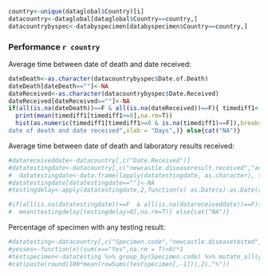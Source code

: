 
```r

country<-unique(dataglobal$Country)[i]
datacountry<-dataglobal[dataglobal$Country==country,]
datacountrybyspec<-databyspecimen[databyspecimen$Country==country,]


```
### Performance `r country`

Average time between date of death and date received:
```r
dateDeath<-as.character(datacountrybyspec$Date.of.Death)
dateDeath[dateDeath==""]<-NA
dateReceived<-as.character(datacountrybyspec$Date.Received)
dateReceived[dateReceived==""]<-NA
if(all(is.na(dateDeath))==F & all(is.na(dateReceived))==F){ timediff1<-as.Date(dateReceived)-as.Date(dateDeath)
  print(mean(timediff1[timediff1>=0],na.rm=T))
  hist(as.numeric(timediff1[timediff1>=0 & is.na(timediff1)==F]),breaks=10,main = "Distribution of time between 
date of death and date received",xlab = "Days",)} else{cat("NA")}
```


Average time between date of death and laboratory results received:
```r
#datareceiveddate<-datacountry[,c("Date.Received")]
#datatestingdate<-datacountry[,c("newcastle.diseaseresult.received","avian.influenza.result.received","african.swine.fever.result.received","rickettsia.result.received")]
#  datatestingdate<-data.frame(lapply(datatestingdate, as.character), stringsAsFactors=FALSE)
#datatestingdate[datatestingdate==""]<-NA
#testingdelay<-apply(datatestingdate,2,function(x) as.Date(x)-as.Date(as.character(datareceiveddate)))

#if(all(is.na(datatestingdate))==F  & all(is.na(datareceiveddate))==F){
#  mean(testingdelay[testingdelay>0],na.rm=T)} else{cat("NA")}
```


Percentage of specimen with any testing result:
```r
#datatesting<-datacountry[,c("Specimen.code","newcastle.diseasetested","avian.influenza.tested","afr#ican.swine.fever.tested","rickettsia.tested")]
#yesses<-function(x)(sum(x=="Yes",na.rm = T)>0)*1
#testspecimen<-datatesting %>% group_by(Specimen.code) %>% mutate_all(yesses) %>% as.data.frame()
#cat(paste(round(100*mean(rowSums(testspecimen[,-1])),2),"%"))

```
